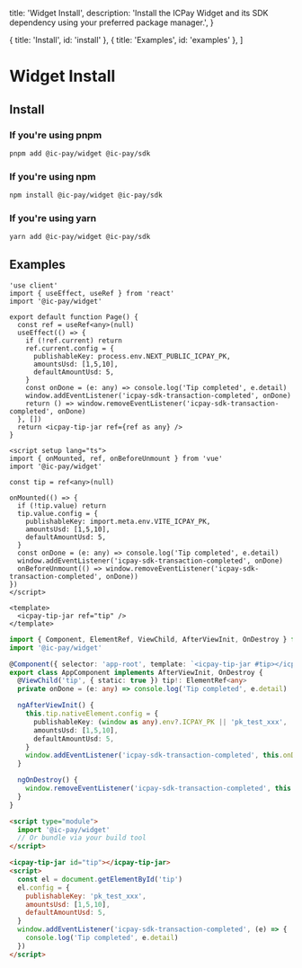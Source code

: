   title: 'Widget Install',
  description: 'Install the ICPay Widget and its SDK dependency using your preferred package manager.',
}

  { title: 'Install', id: 'install' },
  { title: 'Examples', id: 'examples' },
]

# Widget Install

## Install

### If you're using pnpm
```bash
pnpm add @ic-pay/widget @ic-pay/sdk
```

### If you're using npm
```bash
npm install @ic-pay/widget @ic-pay/sdk
```

### If you're using yarn
```bash
yarn add @ic-pay/widget @ic-pay/sdk
```

## Examples

<CodeGroup title="Usage examples">

```tsx {{ title: 'Next.js' }}
'use client'
import { useEffect, useRef } from 'react'
import '@ic-pay/widget'

export default function Page() {
  const ref = useRef<any>(null)
  useEffect(() => {
    if (!ref.current) return
    ref.current.config = {
      publishableKey: process.env.NEXT_PUBLIC_ICPAY_PK,
      amountsUsd: [1,5,10],
      defaultAmountUsd: 5,
    }
    const onDone = (e: any) => console.log('Tip completed', e.detail)
    window.addEventListener('icpay-sdk-transaction-completed', onDone)
    return () => window.removeEventListener('icpay-sdk-transaction-completed', onDone)
  }, [])
  return <icpay-tip-jar ref={ref as any} />
}
```

```vue {{ title: 'Vue.js' }}
<script setup lang="ts">
import { onMounted, ref, onBeforeUnmount } from 'vue'
import '@ic-pay/widget'

const tip = ref<any>(null)

onMounted(() => {
  if (!tip.value) return
  tip.value.config = {
    publishableKey: import.meta.env.VITE_ICPAY_PK,
    amountsUsd: [1,5,10],
    defaultAmountUsd: 5,
  }
  const onDone = (e: any) => console.log('Tip completed', e.detail)
  window.addEventListener('icpay-sdk-transaction-completed', onDone)
  onBeforeUnmount(() => window.removeEventListener('icpay-sdk-transaction-completed', onDone))
})
</script>

<template>
  <icpay-tip-jar ref="tip" />
</template>
```

```ts {{ title: 'Angular' }}
import { Component, ElementRef, ViewChild, AfterViewInit, OnDestroy } from '@angular/core'
import '@ic-pay/widget'

@Component({ selector: 'app-root', template: `<icpay-tip-jar #tip></icpay-tip-jar>` })
export class AppComponent implements AfterViewInit, OnDestroy {
  @ViewChild('tip', { static: true }) tip!: ElementRef<any>
  private onDone = (e: any) => console.log('Tip completed', e.detail)

  ngAfterViewInit() {
    this.tip.nativeElement.config = {
      publishableKey: (window as any).env?.ICPAY_PK || 'pk_test_xxx',
      amountsUsd: [1,5,10],
      defaultAmountUsd: 5,
    }
    window.addEventListener('icpay-sdk-transaction-completed', this.onDone)
  }

  ngOnDestroy() {
    window.removeEventListener('icpay-sdk-transaction-completed', this.onDone)
  }
}
```

```html {{ title: 'No framework' }}
<script type="module">
  import '@ic-pay/widget'
  // Or bundle via your build tool
</script>

<icpay-tip-jar id="tip"></icpay-tip-jar>
<script>
  const el = document.getElementById('tip')
  el.config = {
    publishableKey: 'pk_test_xxx',
    amountsUsd: [1,5,10],
    defaultAmountUsd: 5,
  }
  window.addEventListener('icpay-sdk-transaction-completed', (e) => {
    console.log('Tip completed', e.detail)
  })
</script>
```

</CodeGroup>
